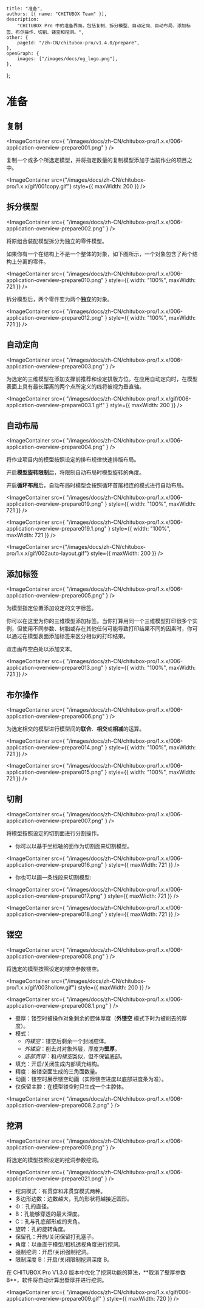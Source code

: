 	title: "准备",
	authors: [{ name: "CHITUBOX Team" }],
	description:
		"CHITUBOX Pro 中的准备界面。包括复制、拆分模型、自动定向、自动布局、添加标签、布尔操作、切割、镂空和挖洞。",
	other: {
		pageId: "/zh-CN/chitubox-pro/v1.4.0/prepare",
	},
	openGraph: {
		images: ["/images/docs/og_logo.png"],
	},
};

# 准备

## 复制

<ImageContainer
	src={
		"/images/docs/zh-CN/chitubox-pro/1.x.x/006-application-overview-prepare001.png"
	}
/>

复制一个或多个所选定模型，并将指定数量的复制模型添加于当前作业的项目之中。

<ImageContainer
	src={"/images/docs/zh-CN/chitubox-pro/1.x.x/gif/001copy.gif"}
	style={{ maxWidth: 200 }}
/>

## 拆分模型

<ImageContainer
	src={
		"/images/docs/zh-CN/chitubox-pro/1.x.x/006-application-overview-prepare002.png"
	}
/>

将原组合装配模型拆分为独立的零件模型。

如果你有一个在结构上不是一个整体的对象，如下图所示，一个对象包含了两个结构上分离的零件。

<ImageContainer
	src={
		"/images/docs/zh-CN/chitubox-pro/1.x.x/006-application-overview-prepare010.png"
	}
	style={{ width: "100%", maxWidth: 721 }}
/>

拆分模型后，两个零件变为两个**独立**的对象。

<ImageContainer
	src={
		"/images/docs/zh-CN/chitubox-pro/1.x.x/006-application-overview-prepare012.png"
	}
	style={{ width: "100%", maxWidth: 721 }}
/>

## 自动定向

<ImageContainer
	src={
		"/images/docs/zh-CN/chitubox-pro/1.x.x/006-application-overview-prepare003.png"
	}
/>

为选定的三维模型在添加支撑前推荐和设定排版方位。在应用自动定向时，在模型表面上具有最长距离的两个点所定义的线将被视为垂直轴。

<ImageContainer
	src={
		"/images/docs/zh-CN/chitubox-pro/1.x.x/gif/006-application-overview-prepare003.1.gif"
	}
	style={{ maxWidth: 200 }}
/>

## 自动布局

<ImageContainer
	src={
		"/images/docs/zh-CN/chitubox-pro/1.x.x/006-application-overview-prepare004.png"
	}
/>

将作业项目内的模型按照设定的排布规律快速排版布局。

开启**模型旋转限制**后，将限制自动布局时模型旋转的角度。

开启**循环布局**后，自动布局时模型会按照循环首尾相连的模式进行自动布局。

<ImageContainer
	src={
		"/images/docs/zh-CN/chitubox-pro/1.x.x/006-application-overview-prepare019.png"
	}
	style={{ width: "100%", maxWidth: 721 }}
/>

<ImageContainer
	src={
		"/images/docs/zh-CN/chitubox-pro/1.x.x/006-application-overview-prepare019.1.png"
	}
	style={{ width: "100%", maxWidth: 721 }}
/>

<ImageContainer
	src={"/images/docs/zh-CN/chitubox-pro/1.x.x/gif/002auto-layout.gif"}
	style={{ maxWidth: 200 }}
/>

## 添加标签

<ImageContainer
	src={
		"/images/docs/zh-CN/chitubox-pro/1.x.x/006-application-overview-prepare005.png"
	}
/>

为模型指定位置添加设定的文字标签。

你可以在这里为你的三维模型添加标签。当你打算用同一个三维模型打印很多个实例，但使用不同参数、树脂或存在其他任何可能导致打印结果不同的因素时，你可以通过在模型表面添加标签来区分相似的打印结果。

双击画布空白处以添加文本。

<ImageContainer
	src={
		"/images/docs/zh-CN/chitubox-pro/1.x.x/006-application-overview-prepare013.png"
	}
	style={{ width: "100%", maxWidth: 721 }}
/>

## 布尔操作

<ImageContainer
	src={
		"/images/docs/zh-CN/chitubox-pro/1.x.x/006-application-overview-prepare006.png"
	}
/>

为选定相交的模型进行模型间的**联合**、**相交**或**相减**的运算。

<ImageContainer
	src={
		"/images/docs/zh-CN/chitubox-pro/1.x.x/006-application-overview-prepare014.png"
	}
	style={{ width: "100%", maxWidth: 721 }}
/>

<ImageContainer
	src={
		"/images/docs/zh-CN/chitubox-pro/1.x.x/006-application-overview-prepare015.png"
	}
	style={{ width: "100%", maxWidth: 721 }}
/>

## 切割

<ImageContainer
	src={
		"/images/docs/zh-CN/chitubox-pro/1.x.x/006-application-overview-prepare007.png"
	}
/>

将模型按照设定的切割面进行分割操作。

-   你可以以基于坐标轴的面作为切割面来切割模型。

<ImageContainer
	src={
		"/images/docs/zh-CN/chitubox-pro/1.x.x/006-application-overview-prepare016.png"
	}
	style={{ maxWidth: 721 }}
/>

-   你也可以画一条线段来切割模型:

<ImageContainer
	src={
		"/images/docs/zh-CN/chitubox-pro/1.x.x/006-application-overview-prepare017.png"
	}
	style={{ maxWidth: 721 }}
/>

<ImageContainer
	src={
		"/images/docs/zh-CN/chitubox-pro/1.x.x/006-application-overview-prepare018.png"
	}
	style={{ maxWidth: 721 }}
/>

## 镂空

<ImageContainer
	src={
		"/images/docs/zh-CN/chitubox-pro/1.x.x/006-application-overview-prepare008.png"
	}
/>

将选定的模型按照设定的镂空参数镂空。

<ImageContainer
	src={"/images/docs/zh-CN/chitubox-pro/1.x.x/gif/003hollow.gif"}
	style={{ maxWidth: 200 }}
/>

<ImageContainer
	src={
		"/images/docs/zh-CN/chitubox-pro/1.x.x/006-application-overview-prepare008.1.png"
	}
/>

-   壁厚：镂空时被操作对象剩余的腔体厚度（**外镂空** 模式下时为被削去的厚度）。
-   模式：
    -   _内镂空_：镂空后剩余一个封闭腔体。
    -   _外镂空_：削去对对象外层，厚度为**壁厚**。
    -   _底部贯穿_：和*内镂空*类似，但不保留底部。
-   填充：开启/关闭生成内部填充结构。
-   精度：被镂空面生成的三角面数量。
-   动画：镂空时展示镂空动画（实际镂空进度以底部进度条为准）。
-   仅保留主腔：在模型镂空时只生成一个主腔体。

<ImageContainer
	src={
		"/images/docs/zh-CN/chitubox-pro/1.x.x/006-application-overview-prepare008.2.png"
	}
/>

## 挖洞

<ImageContainer
	src={
		"/images/docs/zh-CN/chitubox-pro/1.x.x/006-application-overview-prepare009.png"
	}
/>

将选定的模型按照设定的挖洞参数挖洞。

<ImageContainer
	src={
		"/images/docs/zh-CN/chitubox-pro/1.x.x/006-application-overview-prepare021.png"
	}
/>

-   挖洞模式：有贯穿和非贯穿模式两种。
-   多边形边数：边数越大，孔的形状将越接近圆形。
-   Φ：孔的直径。
-   B：孔能够穿透的最大深度。
-   C：孔与孔底部形成的夹角。
-   旋转：孔的旋转角度。
-   保留孔：开启/关闭保留打孔塞子。
-   角度：以垂直于模型/相机透视角度进行挖洞。
-   强制挖洞：开启/关闭强制挖洞。
-   限制深度 B：开启/关闭限制挖洞深度 B。

<Admonition type="note" title="注意">
	在 CHITUBOX Pro V1.3.0
	版本中优化了挖洞功能的算法，**取消了壁厚参数B**，软件将自动计算出壁厚并进行挖洞。
</Admonition>

<ImageContainer
	src={
		"/images/docs/zh-CN/chitubox-pro/1.x.x/gif/006-application-overview-prepare009.gif"
	}
	style={{ maxWidth: 720 }}
/>
